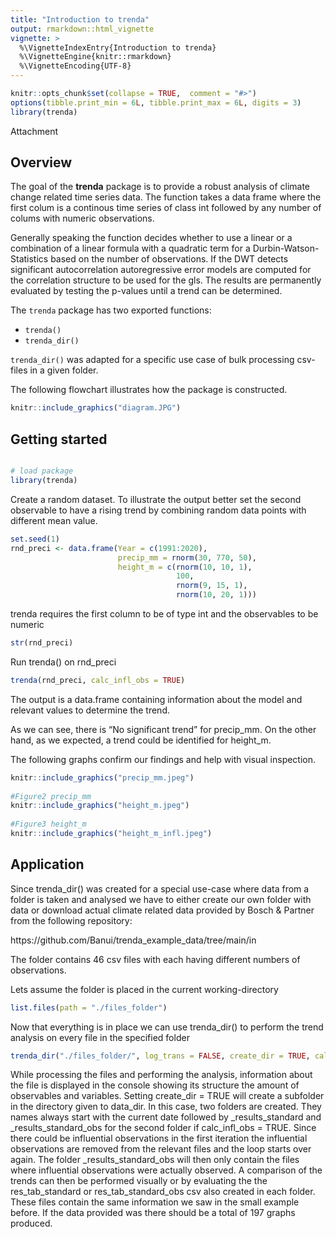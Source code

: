 ```yaml
---
title: "Introduction to trenda"
output: rmarkdown::html_vignette
vignette: >
  %\VignetteIndexEntry{Introduction to trenda}
  %\VignetteEngine{knitr::rmarkdown}
  %\VignetteEncoding{UTF-8}
---
```


```r
knitr::opts_chunk$set(collapse = TRUE,  comment = "#>")
options(tibble.print_min = 6L, tibble.print_max = 6L, digits = 3)
library(trenda)
```
Attachment
  
## Overview

The goal of the __trenda__ package is to provide a robust analysis of climate change
related time series data. The function takes a data frame where the first colum is a 
continous time series of class int followed by any number of colums with numeric observations.

Generally speaking the function decides whether to use a linear or a 
combination of a linear formula with a quadratic term for a Durbin-Watson-Statistics
based on the number of observations. If the DWT detects significant autocorrelation 
autoregressive error models are computed for the correlation structure to be used 
for the gls.
The results are permanently evaluated by testing the p-values until a trend can be determined.


The  `trenda` package has two exported functions: 
  
* `trenda()`
* `trenda_dir()`

`trenda_dir()` was adapted for a specific use case of bulk processing csv-files 
in a given folder. 

  
The following flowchart illustrates how the package is constructed. 
```r
knitr::include_graphics("diagram.JPG")
```

## Getting started 


```r
```

```r
# load package
library(trenda)
```

Create a random dataset. To illustrate the output better set the second observable
to have a rising trend by combining random data points with different mean value.
```r
set.seed(1)
rnd_preci <- data.frame(Year = c(1991:2020),
                        precip_mm = rnorm(30, 770, 50),
                        height_m = c(rnorm(10, 10, 1),
                                     100,
                                     rnorm(9, 15, 1),
                                     rnorm(10, 20, 1)))
```

trenda requires the first column to be of type int and the observables to be numeric
```r
str(rnd_preci)
```

Run trenda() on rnd_preci
```r

trenda(rnd_preci, calc_infl_obs = TRUE)
```
The output is a data.frame containing information about the model and relevant 
values to determine the trend. 
  
As we can see, there is "No significant trend" for precip_mm. On the other hand,
as we expected, a trend could be identified for height_m. 

The following graphs confirm our findings and help with visual inspection. 

```r
knitr::include_graphics("precip_mm.jpeg")
  
#Figure2 precip_mm
knitr::include_graphics("height_m.jpeg")
  
#Figure3 height_m
knitr::include_graphics("height_m_infl.jpeg")


```


## Application
Since trenda_dir() was created for a special use-case where data from a folder 
is taken and analysed we have to either create our own folder with data or download
actual climate related data provided by Bosch & Partner from the following repository:

https://github.com/Banui/trenda_example_data/tree/main/in

The folder contains 46 csv files with each having different numbers of observations.

Lets assume the folder is placed in the current working-directory
```r
list.files(path = "./files_folder")
```
Now that everything is in place we can use trenda_dir() to perform the trend analysis 
on every file in the specified folder
```r
trenda_dir("./files_folder/", log_trans = FALSE, create_dir = TRUE, calc_infl_obs = TRUE)
```
While processing the files and performing the analysis, information about the file
is displayed in the console showing its structure the amount of observables and 
variables. Setting create_dir = TRUE will create a subfolder in the directory given
to data_dir. In this case, two folders are created. They names always start with the current date
followed by _results_standard and _results_standard_obs for the second folder if 
calc_infl_obs = TRUE. Since there could be influential observations in the first iteration
the influential observations are removed from the relevant files and the loop starts over again.
The folder _results_standard_obs will then only contain the files where influential observations
were actually observed. A comparison of the trends can then be performed visually 
or by evaluating the the res_tab_standard or res_tab_standard_obs csv also created 
in each folder. These files contain the same information we saw in the small example before.
If the data provided was there should be a total of 197 graphs produced.
